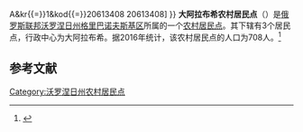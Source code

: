 {{Infobox Settlement
| official_name = 大阿拉布希农村居民点
| native_name = Большеалабухское сельское поселение
| settlement_type = [[农村居民点|农村居民点]]
| subdivision_type = [[国家|国家]]
| subdivision_type1 = [[州_(俄罗斯)|州]]
| subdivision_type2 = [[区_(苏联)|区]]
| subdivision_name = {{RUS}}
| subdivision_name1 = [[沃罗涅日州|沃罗涅日州]]
| subdivision_name2 = [[格里巴诺夫斯基区|格里巴诺夫斯基区]]
| seat_type = 行政中心
| seat = 大阿拉布希
| population_as_of=2016
| population_footnotes = <ref name=stat />
| population_total = 708
| coordinates_display = inline,title
| latd =  | latm =  | lats =  | latNS = N
| longd =  | longm =  | longs =  | longEW = E
| timezone = [[莫斯科时间|MSK]]
| utc_offset = +3
| blank_name = [[俄罗斯市政土地区划代码|OKTMO编码]]
| blank_info = [http://classif.spb.ru/classificators/view/tma.php?st{{=}}A&kr{{=}}1&kod{{=}}20613408 20613408]
}}
'''大阿拉布希农村居民点'''（{{lang-ru|Большеалабухское сельское поселение}}）是[[俄罗斯联邦|俄罗斯联邦]][[沃罗涅日州|沃罗涅日州]][[格里巴诺夫斯基区|格里巴诺夫斯基区]]所属的一个[[农村居民点|农村居民点]]。其下辖有3个居民点，行政中心为大阿拉布希。据2016年统计，该农村居民点的人口为708人。<ref name=stat>{{cite web | url = http://www.gks.ru/free_doc/doc_2016/bul_dr/mun_obr2016.rar | title = Численность населения Российской Федерации по муниципальным образованиям на 1 января 2016 года | language = ru | accessdate = 2017-01-02 | archive-date = 2019-05-13 | archive-url = https://web.archive.org/web/20190513150350/http://www.gks.ru/free_doc/doc_2016/bul_dr/mun_obr2016.rar | dead-url = no }}</ref>

== 参考文献 ==
{{reflist}}

{{Russia-stub}}

[[Category:沃罗涅日州农村居民点|Category:沃罗涅日州农村居民点]]